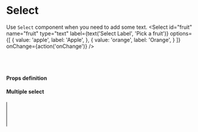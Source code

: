 
<Meta title="uikit/Select" component={Select} />

# Select

Use `Select` component when you need to add some text.
<Preview>
  <Story name="select">
    <Select
      id="fruit"
      name="fruit"
      type="text"
      label={text('Select Label', 'Pick a fruit')}
      options={[
        {
          value: 'apple',
          label: 'Apple',
        }, {
          value: 'orange',
          label: 'Orange',
        }
      ]}
      onChange={action('onChange')}
    />
  </Story>
</Preview>

<br /><br />

#### Props definition

<Props of={Select} />

#### Multiple select
<Preview>
  <Story name="multiple">
    <Select
      multiple
      id="vegetables"
      name="vegetables"
      type="text"
      label={text('Select Label', 'Pick every vegetables')}
      options={[
        {
          value: 'apple',
          label: 'Apple',
        }, {
          value: 'orange',
          label: 'Orange',
        }
      ]}
      onChange={action('onChange')}
    />
  </Story>
</Preview>
